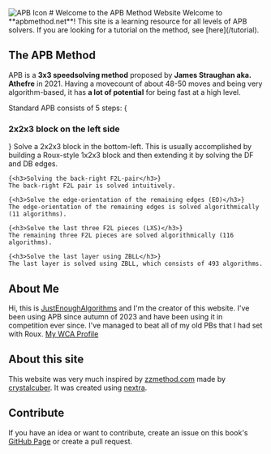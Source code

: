 
<Image src="/images/apb_icon.svg" width={250} height={250} alt="APB Icon"/>
# Welcome to the APB Method Website
Welcome to **apbmethod.net**! This site is a learning resource for all levels of APB solvers. If you are looking for a tutorial on the method, see [here](/tutorial).

## The APB Method
APB is a **3x3 speedsolving method** proposed by **James Straughan aka. Athefre** in 2021. Having a movecount of about 48-50 moves and being very algorithm-based, it has **a lot of potential** for being fast at a high level. 

Standard APB consists of 5 steps:
<Steps>
    {<h3>2x2x3 block on the left side</h3>}
    Solve a 2x2x3 block in the bottom-left. This is usually accomplished by building a Roux-style 1x2x3 block and then extending it by solving the DF and DB edges.

    {<h3>Solving the back-right F2L-pair</h3>}
    The back-right F2L pair is solved intuitively.

    {<h3>Solve the edge-orientation of the remaining edges (EO)</h3>}
    The edge-orientation of the remaining edges is solved algorithmically (11 algorithms).

    {<h3>Solve the last three F2L pieces (LXS)</h3>}
    The remaining three F2L pieces are solved algorithmically (116 algorithms).

    {<h3>Solve the last layer using ZBLL</h3>}
    The last layer is solved using ZBLL, which consists of 493 algorithms.
</Steps>

## About Me
Hi, this is [JustEnoughAlgorithms](https://www.youtube.com/@justenoughalgorithms) and I'm the creator of this website. I've been using APB since autumn of 2023 and have been using it in competition ever since. I've managed to beat all of my old PBs that I had set with Roux. [My WCA Profile](https://www.worldcubeassociation.org/persons/2022PERR01)

## About this site
This website was very much inspired by [zzmethod.com](https://zzmethod.com) made by [crystalcuber](https://www.youtube.com/@crystalcuber). It was created using [nextra](https://nextra.site).

## Contribute
If you have an idea or want to contribute, create an issue on this book's [GitHub Page](https://github.com/phalentin/apbmethod.net) or create a pull request.
